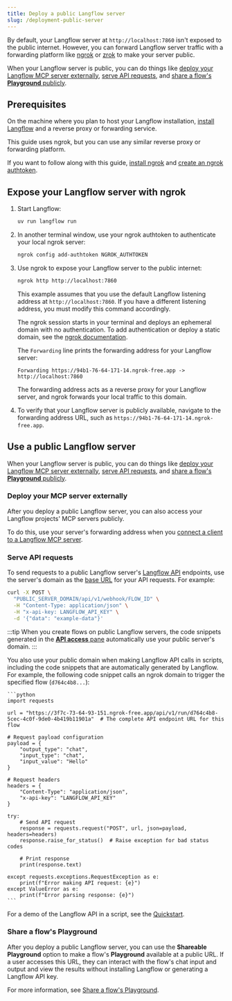 ```yaml
---
title: Deploy a public Langflow server
slug: /deployment-public-server
---
```


By default, your Langflow server at `http://localhost:7860` isn't exposed to the public internet.
However, you can forward Langflow server traffic with a forwarding platform like [ngrok](https://ngrok.com/docs/getting-started/) or [zrok](https://docs.zrok.io/docs/getting-started) to make your server public.

When your Langflow server is public, you can do things like [deploy your Langflow MCP server externally](#deploy-your-mcp-server-externally), [serve API requests](#serve-api-requests), and [share a flow's **Playground** publicly](#share-a-flows-playground).

## Prerequisites

On the machine where you plan to host your Langflow installation, [install Langflow](/get-started-installation) and a reverse proxy or forwarding service.

This guide uses ngrok, but you can use any similar reverse proxy or forwarding platform.

If you want to follow along with this guide, [install ngrok](https://ngrok.com/docs/getting-started/#1-install-ngrok) and [create an ngrok authtoken](https://dashboard.ngrok.com/get-started/your-authtoken).

## Expose your Langflow server with ngrok

1. Start Langflow:

    ```bash
    uv run langflow run
    ```

2. In another terminal window, use your ngrok authtoken to authenticate your local ngrok server:

    ```bash
    ngrok config add-authtoken NGROK_AUTHTOKEN
    ```

3. Use ngrok to expose your Langflow server to the public internet:

    ```bash
    ngrok http http://localhost:7860
    ```

    This example assumes that you use the default Langflow listening address at `http://localhost:7860`. If you have a different listening address, you must modify this command accordingly.

    The ngrok session starts in your terminal and deploys an ephemeral domain with no authentication.
    To add authentication or deploy a static domain, see the [ngrok documentation](https://ngrok.com/docs/).

    The `Forwarding` line prints the forwarding address for your Langflow server:

    ```
    Forwarding https://94b1-76-64-171-14.ngrok-free.app -> http://localhost:7860
    ```

    The forwarding address acts as a reverse proxy for your Langflow server, and ngrok forwards your local traffic to this domain.

4. To verify that your Langflow server is publicly available, navigate to the forwarding address URL, such as `https://94b1-76-64-171-14.ngrok-free.app`.

## Use a public Langflow server

When your Langflow server is public, you can do things like [deploy your Langflow MCP server externally](#deploy-your-mcp-server-externally), [serve API requests](#serve-api-requests), and [share a flow's **Playground** publicly](#share-a-flows-playground).

### Deploy your MCP server externally

After you deploy a public Langflow server, you can also access your Langflow projects' MCP servers publicly.

To do this, use your server's forwarding address when you [connect a client to a Langflow MCP server](/mcp-server#connect-clients-to-use-the-servers-actions).

### Serve API requests

To send requests to a public Langflow server's [Langflow API](/api-reference-api-examples) endpoints, use the server's domain as the [base URL](/api-reference-api-examples#base-url) for your API requests.
For example:

```bash
curl -X POST \
  "PUBLIC_SERVER_DOMAIN/api/v1/webhook/FLOW_ID" \
  -H "Content-Type: application/json" \
  -H "x-api-key: LANGFLOW_API_KEY" \
  -d '{"data": "example-data"}'
```

:::tip
When you create flows on public Langflow servers, the code snippets generated in the [**API access** pane](/concepts-publish) automatically use your public server's domain.
:::

You also use your public domain when making Langflow API calls in scripts, including the code snippets that are automatically generated by Langflow.
For example, the following code snippet calls an ngrok domain to trigger the specified flow (`d764c4b8...`):

    ```python
    import requests

    url = "https://3f7c-73-64-93-151.ngrok-free.app/api/v1/run/d764c4b8-5cec-4c0f-9de0-4b419b11901a"  # The complete API endpoint URL for this flow

    # Request payload configuration
    payload = {
        "output_type": "chat",
        "input_type": "chat",
        "input_value": "Hello"
    }

    # Request headers
    headers = {
        "Content-Type": "application/json",
        "x-api-key": "LANGFLOW_API_KEY"
    }

    try:
        # Send API request
        response = requests.request("POST", url, json=payload, headers=headers)
        response.raise_for_status()  # Raise exception for bad status codes

        # Print response
        print(response.text)

    except requests.exceptions.RequestException as e:
        print(f"Error making API request: {e}")
    except ValueError as e:
        print(f"Error parsing response: {e}")
    ```

For a demo of the Langflow API in a script, see the [Quickstart](/get-started-quickstart).

### Share a flow's Playground

After you deploy a public Langflow server, you can use the **Shareable Playground** option to make a flow's **Playground** available at a public URL.
If a user accesses this URL, they can interact with the flow's chat input and output and view the results without installing Langflow or generating a Langflow API key.

For more information, see [Share a flow's Playground](/concepts-playground#share-a-flows-playground).